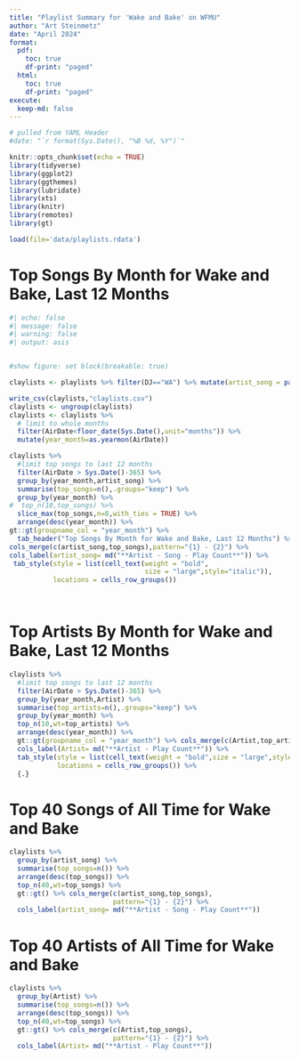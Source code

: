 ```yaml
---
title: "Playlist Summary for 'Wake and Bake' on WFMU"
author: "Art Steinmetz"
date: "April 2024"
format:
  pdf:
    toc: true
    df-print: "paged"
  html:
    toc: true
    df-print: "paged"
execute:
  keep-md: false
---
```


```r
# pulled from YAML Header
#date: "`r format(Sys.Date(), "%B %d, %Y")`"

knitr::opts_chunk$set(echo = TRUE)
library(tidyverse)
library(ggplot2)
library(ggthemes)
library(lubridate)
library(xts)
library(knitr)
library(remotes)
library(gt)

load(file='data/playlists.rdata')
```
# Top Songs By Month for Wake and Bake, Last 12 Months
```r
#| echo: false
#| message: false
#| warning: false
#| output: asis


#show figure: set block(breakable: true)

claylists <- playlists %>% filter(DJ=="WA") %>% mutate(artist_song = paste(ArtistToken,Title,sep=" - "))

write_csv(claylists,"claylists.csv")
claylists <- ungroup(claylists)
claylists <- claylists %>% 
  # limit to whole months
  filter(AirDate<floor_date(Sys.Date(),unit="months")) %>% 
  mutate(year_month=as.yearmon(AirDate))

claylists %>% 
  #limit top songs to last 12 months
  filter(AirDate > Sys.Date()-365) %>% 
  group_by(year_month,artist_song) %>% 
  summarise(top_songs=n(),.groups="keep") %>%
  group_by(year_month) %>% 
#  top_n(10,top_songs) %>% 
  slice_max(top_songs,n=8,with_ties = TRUE) %>%
  arrange(desc(year_month)) %>% 
gt::gt(groupname_col = "year_month") %>%
  tab_header("Top Songs By Month for Wake and Bake, Last 12 Months") %>%
cols_merge(c(artist_song,top_songs),pattern="{1} - {2}") %>%
cols_label(artist_song= md("**Artist - Song - Play Count**")) %>%
 tab_style(style = list(cell_text(weight = "bold",
                                  size = "large",style="italic")),
           locations = cells_row_groups())

  

```
\newpage
# Top Artists By Month for Wake and Bake, Last 12 Months
```r
claylists %>%
  #limit top songs to last 12 months
  filter(AirDate > Sys.Date()-365) %>% 
  group_by(year_month,Artist) %>% 
  summarise(top_artists=n(),.groups="keep") %>% 
  group_by(year_month) %>% 
  top_n(10,wt=top_artists) %>% 
  arrange(desc(year_month)) %>% 
  gt::gt(groupname_col = "year_month") %>% cols_merge(c(Artist,top_artists),pattern="{1} - {2}") %>%
  cols_label(Artist= md("**Artist - Play Count**")) %>% 
  tab_style(style = list(cell_text(weight = "bold",size = "large",style="italic")),
            locations = cells_row_groups()) %>% 
  {.}

```
\newpage
# Top 40 Songs of All Time for Wake and Bake

```r
claylists %>% 
  group_by(artist_song) %>% 
  summarise(top_songs=n()) %>% 
  arrange(desc(top_songs)) %>% 
  top_n(40,wt=top_songs) %>% 
  gt::gt() %>% cols_merge(c(artist_song,top_songs),
                          pattern="{1} - {2}") %>% 
  cols_label(artist_song= md("**Artist - Song - Play Count**"))

```

\newpage
# Top 40 Artists of All Time for Wake and Bake

```r
claylists %>% 
  group_by(Artist) %>% 
  summarise(top_songs=n()) %>% 
  arrange(desc(top_songs)) %>% 
  top_n(40,wt=top_songs) %>% 
  gt::gt() %>% cols_merge(c(Artist,top_songs),
                          pattern="{1} - {2}") %>% 
  cols_label(Artist= md("**Artist - Play Count**"))

```


